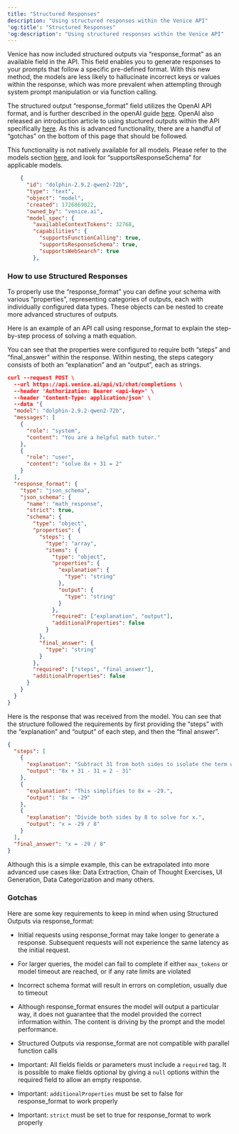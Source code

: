 ```yaml
---
title: "Structured Responses"
description: "Using structured responses within the Venice API"
'og:title': "Structured Responses"
'og:description': "Using structured responses within the Venice API"
---
```


Venice has now included structured outputs via “response\_format” as an available field in the API. This field enables you to generate responses to your prompts that follow a specific pre-defined format. With this new method, the models are less likely to hallucinate incorrect keys or values within the response, which was more prevalent when attempting through system prompt manipulation or via function calling.

The structured output “response\_format” field utilizes the OpenAI API format, and is further described in the openAI guide [here](https://platform.openai.com/docs/guides/structured-outputs). OpenAI also released an introduction article to using stuctured outputs within the API specifically [here](https://openai.com/index/introducing-structured-outputs-in-the-api/). As this is advanced functionality, there are a handful of “gotchas” on the bottom of this page that should be followed.

This functionality is not natively available for all models. Please refer to the models section [here](https://docs.venice.ai/api-reference/endpoint/models/list?playground=open), and look for “supportsResponseSchema” for applicable models.

```json
    {
      "id": "dolphin-2.9.2-qwen2-72b",
      "type": "text",
      "object": "model",
      "created": 1726869022,
      "owned_by": "venice.ai",
      "model_spec": {
        "availableContextTokens": 32768,
        "capabilities": {
          "supportsFunctionCalling": true,
          "supportsResponseSchema": true,
          "supportsWebSearch": true
        },
```

### How to use Structured Responses

To properly use the “response\_format” you can define your schema with various “properties”, representing categories of outputs, each with individually configured data types. These objects can be nested to create more advanced structures of outputs.

Here is an example of an API call using response\_format to explain the step-by-step process of solving a math equation.

You can see that the properties were configured to require both “steps” and “final\_answer” within the response. Within nesting, the steps category consists of both an “explanation” and an “output”, each as strings.

```json
curl --request POST \
  --url https://api.venice.ai/api/v1/chat/completions \
  --header 'Authorization: Bearer <api-key>' \
  --header 'Content-Type: application/json' \
  --data '{
  "model": "dolphin-2.9.2-qwen2-72b",
  "messages": [
    {
      "role": "system",
      "content": "You are a helpful math tutor."
    },
    {
      "role": "user",
      "content": "solve 8x + 31 = 2"
    }
  ],
  "response_format": {
    "type": "json_schema",
    "json_schema": {
      "name": "math_response",
      "strict": true,
      "schema": {
        "type": "object",
        "properties": {
          "steps": {
            "type": "array",
            "items": {
              "type": "object",
              "properties": {
                "explanation": {
                  "type": "string"
                },
                "output": {
                  "type": "string"
                }
              },
              "required": ["explanation", "output"],
              "additionalProperties": false
            }
          },
          "final_answer": {
            "type": "string"
          }
        },
        "required": ["steps", "final_answer"],
        "additionalProperties": false
      }
    }
  }
}

```

Here is the response that was received from the model. You can see that the structure followed the requirements by first providing the “steps” with the “explanation” and “output” of each step, and then the “final answer”.

```json
{
  "steps": [
    {
      "explanation": "Subtract 31 from both sides to isolate the term with x.",
      "output": "8x + 31 - 31 = 2 - 31"
    },
    {
      "explanation": "This simplifies to 8x = -29.",
      "output": "8x = -29"
    },
    {
      "explanation": "Divide both sides by 8 to solve for x.",
      "output": "x = -29 / 8"
    }
  ],
  "final_answer": "x = -29 / 8"
}

```

Although this is a simple example, this can be extrapolated into more advanced use cases like: Data Extraction, Chain of Thought Exercises, UI Generation, Data Categorization and many others.

### Gotchas

Here are some key requirements to keep in mind when using Structured Outputs via response\_format:

* Initial requests using response\_format may take longer to generate a response. Subsequent requests will not experience the same latency as the initial request.

* For larger queries, the model can fail to complete if either `max_tokens` or model timeout are reached, or if any rate limits are violated

* Incorrect schema format will result in errors on completion, usually due to timeout

* Although response\_format ensures the model will output a particular way, it does not guarantee that the model provided the correct information within. The content is driving by the prompt and the model performance.

* Structured Outputs via response\_format are not compatible with parallel function calls

* Important: All fields fields or parameters must include a `required` tag. It is possible to make fields optional by giving a `null` options within the required field to allow an empty response.

* Important: `additionalProperties` must be set to false for response\_format to work properly

* Important: `strict` must be set to true for response\_format to work properly